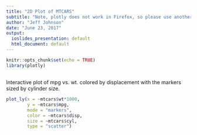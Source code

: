 ```yaml
---
title: "2D Plot of MTCARS"
subtitle: "Note, plotly does not work in Firefox, so please use another browser. Plot found on second slide"
author: "Jeff Johnson"
date: "June 23, 2017"
output:
  ioslides_presentation: default
  html_document: default
---
```


```r
knitr::opts_chunk$set(echo = TRUE)
library(plotly)
```

## 
Interactive plot of mpg vs. wt. colored by displacement  with the markers sized by cylinder size.


```r
plot_ly(x = ~mtcars$wt*1000, 
        y = ~mtcars$mpg,
        mode = "markers", 
        color = ~mtcars$disp,
        size = ~mtcars$cyl,
        type = "scatter") 

 

```
